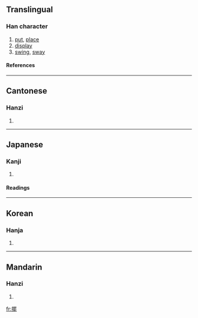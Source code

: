 {{see|摆}}

==Translingual==
===Han character===
{{Han char|rn=64|rad=手|as=15|sn=18|four=5601<sub>1</sub>|canj=手田中心 (QWLP)}}
# [[put]], [[place]]
# [[display]]
# [[swing]], [[sway]]
====References====
{{Han ref|kx=0461.190|dkj=12910|dj=0810.190|hdz=31980.090|uh=64FA|ud=25850|bh=C25C|bd=49756}}

----
==Cantonese==
===Hanzi===
{{yue-hanzi|jyut=|y=baai2}}
# {{defn|Cantonese}}

----
==Japanese==
===Kanji===
{{ja-kanji|grade=|rs=手15}}
# {{defn|Japanese}} 
====Readings====
{{ja-readings|on=[[はい]] (hai)|kun=[[ひらく]] (hiraku)}}

----
==Korean==
===Hanja===
{{ko-hanja|hangeul=파|eumhun=|rv=pa|mr=p'a|y=pha}}
# {{defn|Korean}}

----
==Mandarin==
===Hanzi===
{{cmn-hanzi|sim=摆|pin=[[bǎi]] ([[bai3]])|wg=pai<sup>3</sup>}}
# {{defn|Mandarin}}

[[fr:擺]]